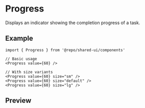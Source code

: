 
<Meta of={Stories} />

# Progress

Displays an indicator showing the completion progress of a task.

## Example

```tsx
import { Progress } from '@repo/shared-ui/components'

// Basic usage
<Progress value={60} />

// With size variants
<Progress value={60} size="sm" />
<Progress value={60} size="default" />
<Progress value={60} size="lg" />
```

## Preview

<Primary />
